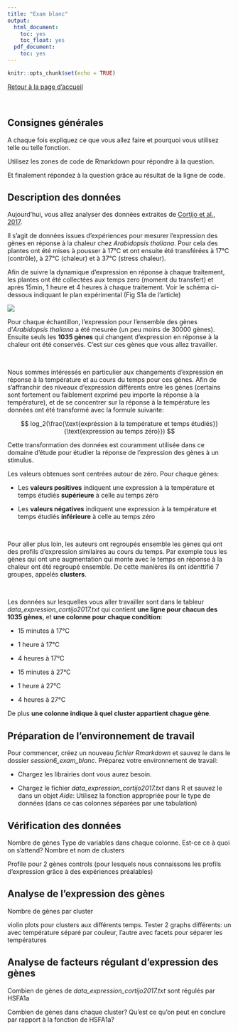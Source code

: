 ```yaml
---
title: "Exam blanc"
output:
  html_document:
    toc: yes
    toc_float: yes
  pdf_document:
    toc: yes
---
```


```r
knitr::opts_chunk$set(echo = TRUE)
```

[Retour à la page d'accueil](https://scortijo.github.io/2021_L3_R/)

<br>

## Consignes générales


A chaque fois expliquez ce que vous allez faire et pourquoi vous utilisez telle ou telle fonction.

Utilisez les zones de code de Rmarkdown pour répondre à la question.

Et finalement répondez à la question grâce au résultat de la ligne de code.


## Description des données

Aujourd'hui, vous allez analyser des données extraites de [Cortijo et al., 2017](https://www.sciencedirect.com/science/article/pii/S1674205217302459?via%3Dihub). 

Il s'agit de données issues d'expériences pour mesurer l'expression des gènes en réponse à la chaleur chez *Arabidopsis thaliana*. Pour cela des plantes ont été mises à pousser à 17°C et ont ensuite été transférées à 17°C (contrôle), à 27°C (chaleur) et à 37°C (stress chaleur). 

Afin de suivre la dynamique d'expression en réponse à chaque traitement, les plantes ont été collectées aux temps zero (moment du transfert) et après 15min, 1 heure et 4 heures à chaque traitement. 
Voir le schéma ci-dessous indiquant le plan expérimental (Fig S1a de l'article)

![](images/Cortijo_2017_figS1a.png)


Pour chaque échantillon, l'expression pour l'ensemble des gènes d'*Arabidopsis thaliana* a été mesurée (un peu moins de 30000 gènes). Ensuite seuls les **1035 gènes** qui changent d'expression en réponse à la chaleur ont été conservés. C'est sur ces gènes que vous allez travailler.

<br>

Nous sommes intéressés en particulier aux changements d'expression en réponse à la température et au cours du temps pour ces gènes. Afin de s'affranchir des niveaux d'expression différents entre les gènes (certains sont fortement ou faiblement exprimé peu importe la réponse à la température), et de se concentrer sur la réponse à la température les données ont été transformé avec la formule suivante:

$$
log_2(\frac{\text{expréssion à la température et temps étudiés}}{\text{expression au temps  zéro}})
$$

Cette transformation des données est couramment utilisée dans ce domaine d'étude pour étudier la réponse de l'expression des gènes à un stimulus.

Les valeurs obtenues sont centrées autour de zéro. Pour chaque gènes:

- Les **valeurs positives** indiquent une expression à la température et temps étudiés **supérieure** à celle au temps zéro

- Les **valeurs négatives** indiquent une expression à la température et temps étudiés **inférieure** à celle au temps zéro

<br>

Pour aller plus loin, les auteurs ont regroupés ensemble les gènes qui ont des profils d'expression similaires au cours du temps. Par exemple tous les gènes qui ont une augmentation qui monte avec le temps en réponse à la chaleur ont été regroupé ensemble. De cette manières ils ont identtifié 7 groupes, appelés **clusters**.

<br>

Les données sur lesquelles vous aller travailler sont dans le tableur _data_expression_cortijo2017.txt_ qui contient **une ligne pour chacun des 1035 gènes**, et **une colonne pour chaque condition**: 

- 15 minutes à 17°C

- 1 heure à 17°C

- 4 heures à 17°C

- 15 minutes à 27°C

- 1 heure à 27°C

- 4 heures à 27°C

De plus **une colonne indique à quel cluster appartient chague gène**.


## Préparation de l'environnement de travail

Pour commencer, créez un nouveau _fichier Rmarkdown_ et sauvez le dans le dossier _session6_exam_blanc_. Préparez votre environnement de travail:

- Chargez les librairies dont vous aurez besoin. 


- Chargez le fichier _data_expression_cortijo2017.txt_ dans R et sauvez le dans un objet
*Aide*: Utilisez la fonction appropriée pour le type de données (dans ce cas colonnes séparées par une tabulation)


## Vérification des données


Nombre de gènes
Type de variables dans chaque colonne. Est-ce ce à quoi on s'attend?
Nombre et nom de clusters


Profile pour 2 gènes controls (pour lesquels nous connaissons les profils d'expression grâce à des expériences préalables)



## Analyse de l'expression des gènes

Nombre de gènes par cluster

violin plots pour clusters aux différents temps. Tester 2 graphs différents: un avec température séparé par couleur, l'autre avec facets pour séparer les températures



## Analyse de facteurs régulant d'expression des gènes


Combien de gènes de _data_expression_cortijo2017.txt_ sont régulés par HSFA1a

Combien de gènes dans chaque cluster? Qu'est ce qu'on peut en conclure par rapport à la fonction de HSFA1a?











